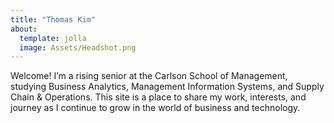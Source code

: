 ```yaml
---
title: "Thomas Kim"
about:
  template: jolla
  image: Assets/Headshot.png
---
```


Welcome! I’m a rising senior at the Carlson School of Management, studying Business Analytics, Management Information Systems, and Supply Chain & Operations. This site is a place to share my work, interests, and journey as I continue to grow in the world of business and technology.
